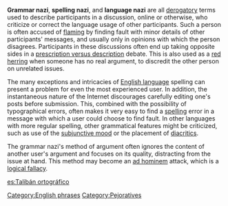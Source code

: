'''Grammar nazi''', '''spelling nazi''', and '''language nazi''' are all [[derogatory]] terms used to describe participants in a discussion, online or otherwise, who criticize or correct the language usage of other participants. Such a person is often accused of [[flaming]] by finding fault with minor details of other participants' messages, and usually only in opinions with which the person disagrees. Participants in these discussions often end up taking opposite sides in a [[Prescription and description| prescription versus description]] debate. This is also used as a [[red herring]] when someone has no real argument, to discredit the other person on unrelated issues.

The many exceptions and intricacies of [[English language]] spelling can present a problem for even the most experienced user. In addition, the instantaneous nature of the Internet discourages carefully editing one's posts before submission. This, combined with the possibility of typographical errors, often makes it very easy to find a [[spelling]] error in a message with which a user could choose to find fault. In other languages with more regular spelling, other grammatical features might be criticized, such as use of the [[subjunctive mood]] or the placement of [[diacritic]]s.

The grammar nazi's method of argument often ignores the content of another user's argument and focuses on its quality, distracting from the issue at hand. This method may become an [[ad hominem]] attack, which is a [[logical fallacy]].

[[es:Talibán ortográfico]]

[[Category:English phrases]]
[[Category:Pejoratives]]